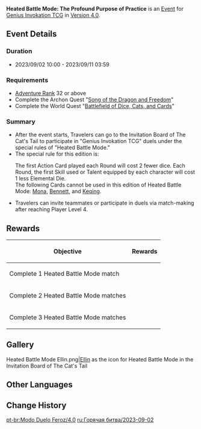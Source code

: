 {{Event
|name              = Heated Battle Mode: The Profound Purpose of Practice
|image             = Heated Battle Mode Omnipotent Guide 2023-09-02.png
|type              = In-Game
|group             = Heated Battle Mode
|time_known        = yes
|time_start        = 2023-09-02 10:00:00
|time_end          = 2023-09-11 03:59:59
|link              = https://www.hoyolab.com/article/20006166
}}
'''Heated Battle Mode: The Profound Purpose of Practice''' is an [[Event]] for [[Genius Invokation TCG]] in [[Version 4.0]].

==Event Details==
===Duration===
* 2023/09/02 10:00 - 2023/09/11 03:59

===Requirements===
* [[Adventure Rank]] 32 or above
* Complete the Archon Quest "[[Song of the Dragon and Freedom]]"
* Complete the World Quest "[[Battlefield of Dice, Cats, and Cards]]"

===Summary===
* After the event starts, Travelers can go to the Invitation Board of The Cat's Tail to participate in "Genius Invokation TCG" duels under the special rules of "Heated Battle Mode."
* The special rule for this edition is: <section begin="special_rule" />The first Action Card played each Round will cost 2 fewer dice. Each Round, the first Skill used or Talent equipped by each character will cost 1 less Elemental Die.<br>The following Cards cannot be used in this edition of Heated Battle Mode: [[Mona (Character Card)|Mona]], [[Bennett (Character Card)|Bennett]], and [[Keqing (Character Card)|Keqing]].<section end="special_rule" />
* Travelers can invite teammates or participate in duels via match-making after reaching Player Level 4.

==Rewards==
{|class="article-table"
!Objective
!Rewards
|-
|Complete 1 Heated Battle Mode match
|{{Card|Lucky Coin|1,000}}
|-
|Complete 2 Heated Battle Mode matches
|{{Card|Lucky Coin|1,000}}
|-
|Complete 3 Heated Battle Mode matches
|{{Card|Lucky Coin|1,000}}
|}

==Gallery==
<gallery>
Heated Battle Mode Ellin.png|[[Ellin]] as the icon for Heated Battle Mode in the Invitation Board of The Cat's Tail
</gallery>

==Other Languages==
{{Other Languages|Transclude=Heated Battle Mode/2023-03-11}}

==Change History==
{{Change History|4.0}}

[[pt-br:Modo Duelo Feroz/4.0]]
[[ru:Горячая битва/2023-09-02]]